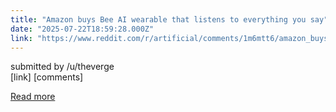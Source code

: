 ```yaml
---
title: "Amazon buys Bee AI wearable that listens to everything you say"
date: "2025-07-22T18:59:28.000Z"
link: "https://www.reddit.com/r/artificial/comments/1m6mtt6/amazon_buys_bee_ai_wearable_that_listens_to/"
---
```


submitted by    /u/theverge  
 [link]   [comments]

[Read more](https://www.reddit.com/r/artificial/comments/1m6mtt6/amazon_buys_bee_ai_wearable_that_listens_to/)
